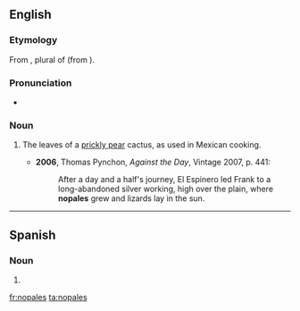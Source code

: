 ==English==

===Etymology===
From {{etyl|es|en}} {{term|nopales|lang=es}}, plural of {{term|nopal|lang=es}} (from {{etyl|nah|en}}).

===Pronunciation===
* {{a|UK}} {{IPA|/nəʊˈpɑːlɛz/}}

===Noun===
{{en-plural noun}}

# {{context|plurale tantum|lang=en}} The leaves of a [[prickly pear]] cactus, as used in Mexican cooking.
#* '''2006''', Thomas Pynchon, ''Against the Day'', Vintage 2007, p. 441:
#*: After a day and a half's journey, El Espinero led Frank to a long-abandoned silver working, high over the plain, where '''nopales''' grew and lizards lay in the sun.

----

==Spanish==

===Noun===
{{head|es|noun form}} {{m-p}}

# {{plural of|nopal|lang=es|nocat=1}}

[[fr:nopales]]
[[ta:nopales]]
